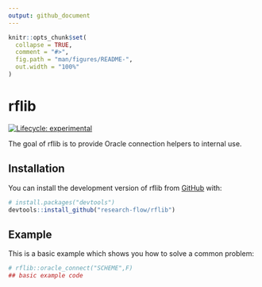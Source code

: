 ```yaml
---
output: github_document
---
```


<!-- README.md is generated from README.Rmd. Please edit that file -->

```r
knitr::opts_chunk$set(
  collapse = TRUE,
  comment = "#>",
  fig.path = "man/figures/README-",
  out.width = "100%"
)
```

# rflib

<!-- badges: start -->
[![Lifecycle: experimental](https://img.shields.io/badge/lifecycle-experimental-orange.svg)](https://lifecycle.r-lib.org/articles/stages.html#experimental)
<!-- badges: end -->

The goal of rflib is to provide Oracle connection helpers to internal use.

## Installation

You can install the development version of rflib from [GitHub](https://github.com/) with:

``` r
# install.packages("devtools")
devtools::install_github("research-flow/rflib")
```

## Example

This is a basic example which shows you how to solve a common problem:

```r
# rflib::oracle_connect("SCHEME",F)
## basic example code
```

